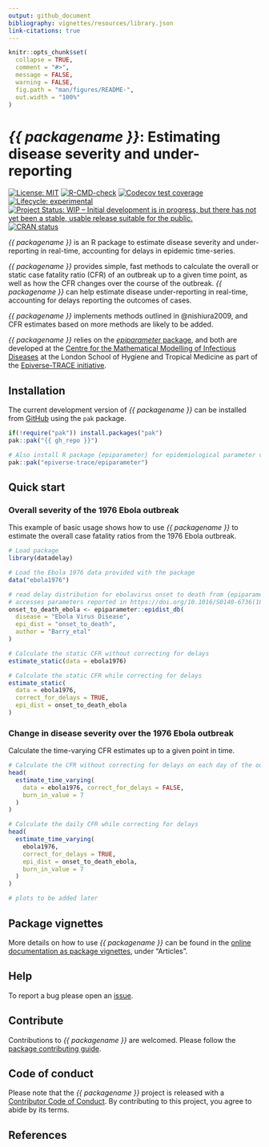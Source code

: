 ```yaml
---
output: github_document
bibliography: vignettes/resources/library.json
link-citations: true
---
```


<!-- README.md is generated from README.Rmd. Please edit that file -->

```r
knitr::opts_chunk$set(
  collapse = TRUE,
  comment = "#>",
  message = FALSE,
  warning = FALSE,
  fig.path = "man/figures/README-",
  out.width = "100%"
)
```

# _{{ packagename }}_: Estimating disease severity and under-reporting

<!-- badges: start -->
[![License: MIT](https://img.shields.io/badge/License-MIT-blue.svg)](https://opensource.org/licenses/MIT)
[![R-CMD-check](https://github.com/{{ gh_repo }}/actions/workflows/R-CMD-check.yaml/badge.svg)](https://github.com/{{ gh_repo }}/actions/workflows/R-CMD-check.yaml)
[![Codecov test coverage](https://codecov.io/gh/{{ gh_repo }}/branch/main/graph/badge.svg)](https://app.codecov.io/gh/{{ gh_repo }}?branch=main)
[![Lifecycle: experimental](https://img.shields.io/badge/lifecycle-experimental-orange.svg)](https://lifecycle.r-lib.org/articles/stages.html#experimental)
[![Project Status: WIP – Initial development is in progress, but there has not yet been a stable, usable release suitable for the public.](https://www.repostatus.org/badges/latest/wip.svg)](https://www.repostatus.org/#wip)
[![CRAN status](https://www.r-pkg.org/badges/version/{{ packagename }})](https://CRAN.R-project.org/package={{ packagename }})
<!-- badges: end -->

_{{ packagename }}_ is an R package to estimate disease severity and under-reporting in real-time, accounting for delays in epidemic time-series.

_{{ packagename }}_ provides simple, fast methods to calculate the overall or static case fatality ratio (CFR) of an outbreak up to a given time point, as well as how the CFR changes over the course of the outbreak.
_{{ packagename }}_ can help estimate disease under-reporting in real-time, accounting for delays reporting the outcomes of cases.

_{{ packagename }}_ implements methods outlined in @nishiura2009, and CFR estimates based on more methods are likely to be added.

_{{ packagename }}_ relies on the [_epiparameter_ package](https://epiverse-trace.github.io/epiparameter/), and both are developed at the [Centre for the Mathematical Modelling of Infectious Diseases](https://www.lshtm.ac.uk/research/centres/centre-mathematical-modelling-infectious-diseases) at the London School of Hygiene and Tropical Medicine as part of the [Epiverse-TRACE initiative](https://data.org/initiatives/epiverse/).

## Installation

The current development version of _{{ packagename }}_ can be installed from [GitHub](https://github.com/) using the `pak` package.

```r
if(!require("pak")) install.packages("pak")
pak::pak("{{ gh_repo }}")

# Also install R package {epiparameter} for epidemiological parameter values
pak::pak("epiverse-trace/epiparameter")
```

## Quick start

### Overall severity of the 1976 Ebola outbreak

This example of basic usage shows how to use _{{ packagename }}_ to estimate the overall case fatality ratios from the 1976 Ebola outbreak.

```r
# Load package
library(datadelay)

# Load the Ebola 1976 data provided with the package
data("ebola1976")

# read delay distribution for ebolavirus onset to death from {epiparameter}
# accesses parameters reported in https://doi.org/10.1016/S0140-6736(18)31387-4
onset_to_death_ebola <- epiparameter::epidist_db(
  disease = "Ebola Virus Disease",
  epi_dist = "onset_to_death",
  author = "Barry_etal"
)

# Calculate the static CFR without correcting for delays
estimate_static(data = ebola1976)

# Calculate the static CFR while correcting for delays
estimate_static(
  data = ebola1976,
  correct_for_delays = TRUE,
  epi_dist = onset_to_death_ebola
)
```

### Change in disease severity over the 1976 Ebola outbreak

Calculate the time-varying CFR estimates up to a given point in time.

```r
# Calculate the CFR without correcting for delays on each day of the outbreak
head(
  estimate_time_varying(
    data = ebola1976, correct_for_delays = FALSE,
    burn_in_value = 7
  )
)

# Calculate the daily CFR while correcting for delays
head(
  estimate_time_varying(
    ebola1976,
    correct_for_delays = TRUE,
    epi_dist = onset_to_death_ebola,
    burn_in_value = 7
  )
)

# plots to be added later
```

## Package vignettes

More details on how to use _{{ packagename }}_ can be found in the [online documentation as package vignettes](https://epiverse-trace.github.io/{{ packagename }}/), under "Articles".

## Help

To report a bug please open an [issue](https://github.com/{{ gh_repo }}/issues/new/choose).

## Contribute

Contributions to _{{ packagename }}_ are welcomed. Please follow the [package contributing guide](https://github.com/{{ gh_repo }}/blob/main/.github/CONTRIBUTING.md).

## Code of conduct

Please note that the _{{ packagename }}_ project is released with a [Contributor Code of Conduct](https://github.com/epiverse-trace/.github/blob/main/CODE_OF_CONDUCT.md). By contributing to this project, you agree to abide by its terms.

## References
